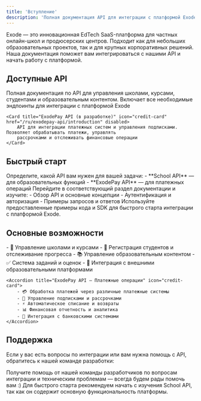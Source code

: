 ```yaml
---
title: 'Вступление'
description: 'Полная документация API для интеграции с платформой Exode'
---
```

Exode — это инновационная EdTech SaaS-платформа для частных онлайн-школ и продюсерских центров. Подходит как для небольших образовательных проектов, так и для крупных корпоративных решений. Наша документация поможет вам интегрироваться с нашими API и начать работу с платформой.

## Доступные API

<CardGroup cols={2}>
    <Card title="School API" icon="graduation-cap" href="/ru/exode-api/setup">
        Полная документация по API для управления школами, курсами, студентами и образовательным контентом. Включает все
        необходимые эндпоинты для интеграции с платформой Exode
    </Card>

    <Card title="ExodePay API (в разработке)" icon="credit-card" href="/ru/exodepay-api/introduction" disabled>
        API для интеграции платежных систем и управления подписками. Позволяет обрабатывать платежи, управлять
        рассрочками и отслеживать финансовые операции
    </Card>
</CardGroup>

## Быстрый старт

<Steps>
<Step title="Выберите API">
  Определите, какой API вам нужен для вашей задачи:
  - **School API** — для образовательных функций
  - **ExodePay API** — для платежных операций
</Step>

<Step title="Изучите документацию">
  Перейдите в соответствующий раздел документации и изучите:
  - Обзор API и основные концепции
  - Аутентификация и авторизация
  - Примеры запросов и ответов
</Step>

<Step title="Начните интеграцию">
  Используйте предоставленные примеры кода и SDK для быстрого старта интеграции с платформой Exode.
</Step>
</Steps>

## Основные возможности

<AccordionGroup>
    <Accordion title="School API — Управление образованием" icon="graduation-cap">
        - 🏫 Управление школами и курсами
        - 👥 Регистрация студентов и отслеживание прогресса
        - 📚 Управление образовательным контентом
        - ✅ Система заданий и оценок
        - 🔗 Интеграция с внешними образовательными платформами
    </Accordion>

    <Accordion title="ExodePay API — Платежные операции" icon="credit-card">
        - 💳 Обработка платежей через различные платежные системы
        - 🔄 Управление подписками и рассрочками
        - ⚡ Автоматическое списание и возвраты
        - 📊 Финансовая отчетность и аналитика
        - 🏦 Интеграция с банковскими системами
    </Accordion>
</AccordionGroup>

## Поддержка

Если у вас есть вопросы по интеграции или вам нужна помощь с API, обратитесь к нашей команде разработки:

<Card title="Техническая поддержка" icon="telegram" href="https://t.me/exode_biz_support">
  Получите помощь от нашей команды разработчиков по вопросам интеграции и техническим проблемам — всегда будем рады помочь вам :)
</Card>

<Tip>
    Для быстрого старта рекомендуем начать с изучения School API, так как он содержит основную функциональность
    платформы.
</Tip>
